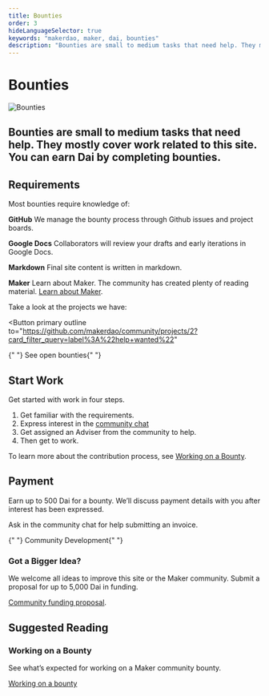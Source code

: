```yaml
---
title: Bounties
order: 3
hideLanguageSelector: true
keywords: "makerdao, maker, dai, bounties"
description: "Bounties are small to medium tasks that need help. They mostly cover work related to this site. You can earn Dai by completing bounties."
---
```


# Bounties

<InfoBlock>


![Bounties](/images/illustrations/Robot-1.png)

<Box>


## Bounties are small to medium tasks that need help. They mostly cover work related to this site. You can earn Dai by completing bounties.

</Box>


</InfoBlock>


## Requirements

Most bounties require knowledge of:

<Checklist>


**GitHub** We manage the bounty process through Github issues and project boards.

**Google Docs** Collaborators will review your drafts and early iterations in Google Docs.

**Markdown** Final site content is written in markdown.

**Maker** Learn about Maker. The community has created plenty of reading material. [Learn about Maker](/learn/).

</Checklist>


Take a look at the projects we have:

<Button
  primary
  outline
  to="https://github.com/makerdao/community/projects/2?card_filter_query=label%3A%22help+wanted%22"
>
  {" "}
  See open bounties{" "}
</Button>

<CTA>


## Start Work

Get started with work in four steps.

1. Get familiar with the requirements.
2. Express interest in the [community chat](https://chat.makerdao.com/channel/community-development)
3. Get assigned an Adviser from the community to help.
4. Then get to work.

To learn more about the contribution process, see [Working on a Bounty](/contribute/bounties/working-on-a-bounty/).

</CTA>


## Payment

Earn up to 500 Dai for a bounty. We’ll discuss payment details with you after interest has been expressed.

Ask in the community chat for help submitting an invoice.

<Link
  icon="rocketchat"
  to="https://chat.makerdao.com/channel/community-development"
>
  {" "}
  Community Development{" "}
</Link>

### Got a Bigger Idea?

We welcome all ideas to improve this site or the Maker community. Submit a proposal for up to 5,000 Dai in funding.

[Community funding proposal](/funding/community-projects/).

## Suggested Reading

<Tout>


<Box>


### Working on a Bounty

See what’s expected for working on a Maker community bounty.

[Working on a bounty](/contribute/bounties/working-on-a-bounty/)

</Box>


</Tout>

